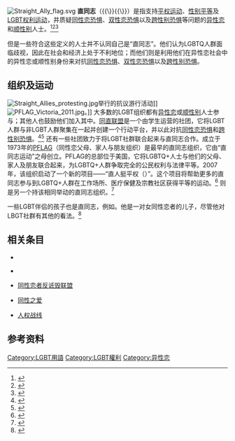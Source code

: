 [[File:Straight_Ally_flag.svg|thumb]]
'''直同志'''（{{Lang-en|Ally}}{{\}}{{lang|en|Straight Ally}}{{\}}{{lang|en|Heterosexual Ally}}）是指支持[[平权运动|平权运动]]、[[性别平等|性别平等]]及[[LGBT权利运动|LGBT权利运动]]，并质疑[[同性恋恐惧|同性恋恐惧]]、[[雙性戀恐懼症|双性恋恐惧]]以及[[跨性別恐懼症|跨性别恐惧]]等问题的[[异性恋|异性恋]]和[[顺性别|顺性别]]人士。<ref>{{cite web |author1=2005認識同志手冊編輯小組 |title=同志圈的專業術語 |url=https://counsel-s.nptu.edu.tw/p/412-1078-138-1.php |website=國立屏東大學學生諮商中心 |publisher=[[國立屏東大學|國立屏東大學]] |accessdate=2019-05-08 |archive-date=2021-10-09 |archive-url=https://web.archive.org/web/20211009014308/https://counsel-s.nptu.edu.tw/p/412-1078-138-1.php |dead-url=no }}</ref><ref>{{cite web |author1=卡維波 |title=直同志與公女人 |url=http://intermargins.net/repression/pervert/homosexual/politics/2001Jul-Dec/20011106c.htm |publisher=國際邊緣 |accessdate=2019-05-08 |archive-date=2019-05-08 |archive-url=https://web.archive.org/web/20190508035020/http://intermargins.net/repression/pervert/homosexual/politics/2001Jul-Dec/20011106c.htm |dead-url=no }}</ref><ref>{{cite web |author1=戴雅真 |title=英國LGBT獎 威廉王子獲頒年度直同志獎 |url=https://www.cna.com.tw/news/firstnews/201705130025.aspx |publisher=[[中央通訊社|中央通訊社]] |accessdate=2019-05-08 |archive-date=2019-06-08 |archive-url=https://web.archive.org/web/20190608122428/https://www.cna.com.tw/news/firstnews/201705130025.aspx |dead-url=no }}</ref>

但是一些符合这些定义的人士并不认同自己是“直同志”。他们认为LGBTQ人群面临歧视，因此在社会和经济上处于不利地位；而他们则是利用他们在异性恋社会中的异性恋或顺性别身份来对抗[[同性恋恐惧|同性恋恐惧]]、[[雙性戀恐懼症|双性恋恐惧]]以及[[跨性別恐懼症|跨性别恐惧]]。

== 组织及运动 ==
[[File:Straight_Allies_protesting.jpg|thumb]]举行的抗议游行活动]]
[[File:PFLAG_Victoria_2011.jpg|thumb]]。]]
大多数的LGBT组织都有[[异性恋|异性恋]]或[[顺性别|顺性别]]人士参与；其他人也鼓励他们加入其中。[[同志與非同志聯盟|同直联盟]]是一个由学生运营的社团，它将LGBT人群与非LGBT人群聚集在一起并创建一个行动平台，并以此对抗[[同性恋恐惧|同性恋恐惧]]和[[跨性别恐惧症|跨性别恐惧]]。<ref>{{cite web |title=Build the GSA Movement |url=https://gsanetwork.org/build-the-gsa-movement/ |publisher=GSANetwork |accessdate=2019-05-08 |archive-date=2021-03-21 |archive-url=https://web.archive.org/web/20210321054207/https://gsanetwork.org/build-the-gsa-movement/ |dead-url=no }}</ref><ref>{{cite web |title=Support Youth Organizing |url=https://gsanetwork.org/support-youth-organizing/ |publisher=GSANetwork |accessdate=2019-05-08 |archive-date=2021-04-20 |archive-url=https://web.archive.org/web/20210420200204/https://gsanetwork.org/support-youth-organizing/ |dead-url=no }}</ref> 还有一些社团致力于将LGBT社群联合起来与直同志合作。成立于1973年的[[PFLAG|PFLAG]]（同性恋父母、家人与朋友组织）是最早的直同志组织，它由“直同志运动”之母{{Link-en|珍妮·曼福德|Jeanne Manford}}创立。PFLAG的总部位于美国，它将LGBTQ+人士与他们的父母、家人及朋友联合起来，为LGBTQ+人群争取完全的公民权利与法律平等。2007年，该组织启动了一个新的项目——“直人挺平权（{{lang|en|Straight for Equality}}）”。这个项目将帮助更多的直同志参与到LGBTQ+人群在工作场所、医疗保健及宗教社区获得平等的运动。<ref>{{cite web |title=About Straight for Equality |url=http://www.straightforequality.org/about |publisher=[[PFLAG|PFLAG]] |accessdate=2019-05-08 |archive-date=2021-02-25 |archive-url=https://web.archive.org/web/20210225184826/http://www.straightforequality.org/about |dead-url=no }}</ref> {{Link-en|GLBTQ法律权益与捍卫者|GLBTQ Legal Advocates & Defenders}}则是另一个持该相同举动的直同志组织。<ref>{{cite web |title=What We Do |url=https://www.glad.org/our-impact/ |publisher=GLBTQ Legal Advocates & Defenders |accessdate=2019-05-08 |archive-date=2021-01-21 |archive-url=https://web.archive.org/web/20210121231556/https://www.glad.org/our-impact/ |dead-url=no }}</ref>

一些LGBT伴侣的孩子也是直同志，例如{{Link-en|扎克·沃尔斯|Zach Wahls}}。他是一对女同性恋者的儿子，尽管他对LBGT社群有其他的看法。<ref>{{cite web |author1=Phil Reese |title=That kid from YouTube |url=https://www.washingtonblade.com/2012/05/23/that-kid-from-youtube-grows-up/ |publisher=Washington Blade |accessdate=2019-05-08 |archive-date=2020-10-15 |archive-url=https://web.archive.org/web/20201015171013/https://www.washingtonblade.com/2012/05/23/that-kid-from-youtube-grows-up/ |dead-url=no }}</ref>

== 相关条目 ==
{{Portal|LGBT|人权}}

* {{Link-en|运动员同志|Athlete Ally}}

* {{Link-en|阿提卡斯圈|Atticus Circle}}

* [[GLAAD|同性恋者反诋毁联盟]]

* [[同性之爱|同性之爱]]

* [[人权战线|人权战线]]

== 参考资料 ==
{{Reflist}}

{{LGBT}}

[[Category:LGBT用語|Category:LGBT用語]]
[[Category:LGBT權利|Category:LGBT權利]]
[[Category:异性恋|Category:异性恋]]